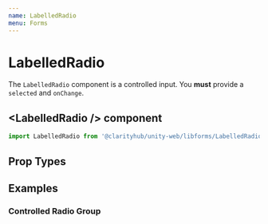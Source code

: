 ```yaml
---
name: LabelledRadio
menu: Forms
---
```



# LabelledRadio

The `LabelledRadio` component is a controlled input. You <b>must</b> provide a
`selected` and `onChange`.

## \<LabelledRadio /\> component

```js
import LabelledRadio from '@clarityhub/unity-web/libforms/LabelledRadio';
```

## Prop Types

<PropsTable of={LabelledRadio} />

## Examples

### Controlled Radio Group

<Playground>
    <InputGroup>
        <RadioGroup defaultSelected="kittens">
          <LabelledRadio
              label="Kittens"
              value="kittens"
              name="test"
          />
          <LabelledRadio
              label="Puppies"
              value="puppies"
              name="test"
              error
          />
          <LabelledRadio label="Name" value="Monkeys" disabled />
        </RadioGroup>
    </InputGroup>
</Playground>
